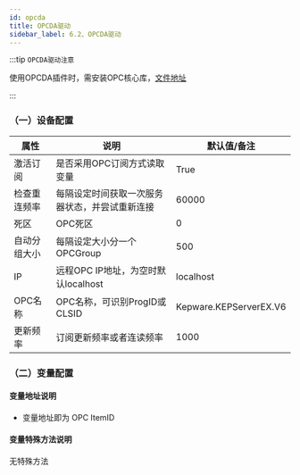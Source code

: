 ```yaml
---
id: opcda
title: OPCDA驱动
sidebar_label: 6.2、OPCDA驱动
---
```


:::tip `OPCDA驱动注意`

 使用OPCDA插件时，需安装OPC核心库，[文件地址](https://gitee.com/diego2098/ThingsGateway/attach_files)

:::

### （一）设备配置

| 属性           |  说明                    | 默认值/备注|
| ---------------| --------------------------| ---|
| 激活订阅         | 是否采用OPC订阅方式读取变量                | True|
| 检查重连频率         | 每隔设定时间获取一次服务器状态，并尝试重新连接  |60000|
| 死区         | OPC死区              | 0|
| 自动分组大小         | 每隔设定大小分一个OPCGroup              | 500|
| IP         | 远程OPC IP地址，为空时默认localhost            | localhost|
| OPC名称         | OPC名称，可识别ProgID或CLSID             | Kepware.KEPServerEX.V6|
| 更新频率         | 订阅更新频率或者连读频率              | 1000 |


### （二）变量配置
#### 变量地址说明

- 变量地址即为 OPC ItemID


#### 变量特殊方法说明

无特殊方法